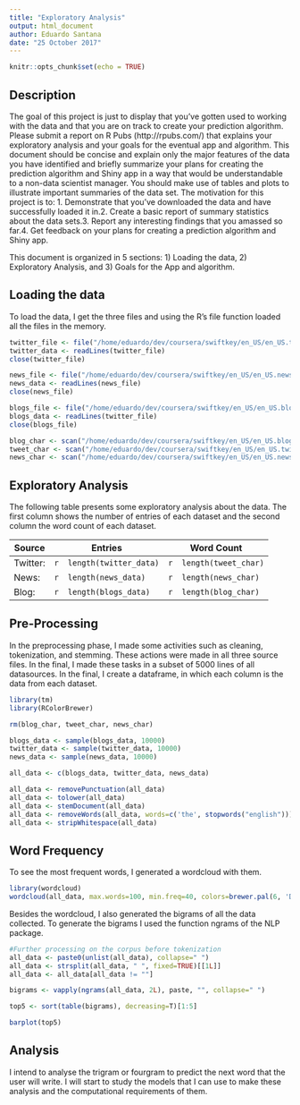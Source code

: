 ```yaml
---
title: "Exploratory Analysis"
output: html_document
author: Eduardo Santana
date: "25 October 2017"
---
```


```r
knitr::opts_chunk$set(echo = TRUE)
```

## Description

The goal of this project is just to display that you've gotten used to working with the data and that you are on track to create your prediction algorithm. Please submit a report on R Pubs (http://rpubs.com/) that explains your exploratory analysis and your goals for the eventual app and algorithm. This document should be concise and explain only the major features of the data you have identified and briefly summarize your plans for creating the prediction algorithm and Shiny app in a way that would be understandable to a non-data scientist manager. You should make use of tables and plots to illustrate important summaries of the data set. The motivation for this project is to: 1. Demonstrate that you've downloaded the data and have successfully loaded it in.2. Create a basic report of summary statistics about the data sets.3. Report any interesting findings that you amassed so far.4. Get feedback on your plans for creating a prediction algorithm and Shiny app. 

This document is organized in 5 sections: 1) Loading the data, 2) Exploratory Analysis, and 3)  Goals for the App and algorithm.

## Loading the data

To load the data, I get the three files and using the R's file function loaded all the files in the memory.

```r
twitter_file <- file("/home/eduardo/dev/coursera/swiftkey/en_US/en_US.twitter.txt", "r")
twitter_data <- readLines(twitter_file)
close(twitter_file)

news_file <- file("/home/eduardo/dev/coursera/swiftkey/en_US/en_US.news.txt", "r")
news_data <- readLines(news_file)
close(news_file)

blogs_file <- file("/home/eduardo/dev/coursera/swiftkey/en_US/en_US.blogs.txt", "r")
blogs_data <- readLines(twitter_file)
close(blogs_file)

blog_char <- scan("/home/eduardo/dev/coursera/swiftkey/en_US/en_US.blogs.txt", what="character")
tweet_char <- scan("/home/eduardo/dev/coursera/swiftkey/en_US/en_US.twitter.txt", what="character")
news_char <- scan("/home/eduardo/dev/coursera/swiftkey/en_US/en_US.news.txt", what="character")

```

## Exploratory Analysis

The following table presents some exploratory analysis about the data. The first column shows the number of entries of each dataset and the second column the word count of each dataset.

Source    | Entries                   | Word Count
----------|---------------------------|------------
Twitter:  | `r  length(twitter_data)` |  `r  length(tweet_char)`
News:     | `r  length(news_data)`    |  `r  length(news_char)`
Blog:     | `r  length(blogs_data)`   |  `r  length(blog_char)`


## Pre-Processing

In the preprocessing phase, I made some activities such as cleaning, tokenization, and stemming. These actions were made in all three source files. In the final, I made these tasks in a subset of 5000 lines of all datasources. In the final, I create a dataframe, in which each column is the data from each dataset.


```r
library(tm)
library(RColorBrewer)

rm(blog_char, tweet_char, news_char)

blogs_data <- sample(blogs_data, 10000)
twitter_data <- sample(twitter_data, 10000)
news_data <- sample(news_data, 10000)

all_data <- c(blogs_data, twitter_data, news_data)

all_data <- removePunctuation(all_data)
all_data <- tolower(all_data)
all_data <- stemDocument(all_data)
all_data <- removeWords(all_data, words=c('the', stopwords("english")))
all_data <- stripWhitespace(all_data)


```
## Word Frequency


To see the most frequent words, I generated a wordcloud with them.

```r
library(wordcloud)
wordcloud(all_data, max.words=100, min.freq=40, colors=brewer.pal(6, 'Dark2'), rot.per=.2)
```

Besides the wordcloud, I also generated the bigrams of all the data collected. To generate the bigrams I used the function ngrams of the NLP package.

```r
#Further processing on the corpus before tokenization
all_data <- paste0(unlist(all_data), collapse=" ")
all_data <- strsplit(all_data, " ", fixed=TRUE)[[1L]]
all_data <- all_data[all_data != ""]

bigrams <- vapply(ngrams(all_data, 2L), paste, "", collapse=" ")

top5 <- sort(table(bigrams), decreasing=T)[1:5]

barplot(top5)

```

## Analysis

I intend to analyse the trigram or fourgram to predict the next word that the user will write. I will start to study the models that I can use to make these analysis and the computational requirements of them.
